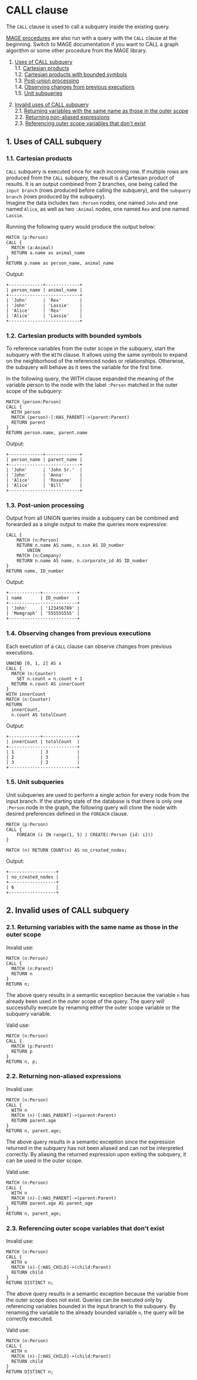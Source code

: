 
# CALL clause

The `CALL` clause is used to call a subquery inside the existing query.

<Callout type="info">

[MAGE procedures](/advanced-algorithms/run-algorithms) are also run with a query with the `CALL` clause at the beginning. 
Switch to MAGE documentation if you want to CALL a graph algorithm or some other procedure from the MAGE library.

</Callout>

1. [Uses of CALL subquery](#1-uses-of-call-subquery) <br />
    1.1. [Cartesian products](#11-cartesian-products) <br />
    1.2. [Cartesian products with bounded symbols](#12-cartesian-products-with-bounded-symbols) <br />
    1.3. [Post-union processing](#13-post-union-processing) <br />
    1.4. [Observing changes from previous executions](#14-observing-changes-from-previous-executions)<br />
    1.5. [Unit subqueries](#15-unit-subqueries)

2. [Invalid uses of CALL subquery](#2-invalid-uses-of-call-subquery) <br />
    2.1. [Returning variables with the same name as those in the outer scope](#21-returning-variables-with-same-name-as-those-in-the-outer-scope) <br />
    2.2. [Returning non-aliased expressions](#22-returning-non-aliased-expressions) <br />
    2.3. [Referencing outer scope variables that don't exist](#22-referencing-outer-scope-variables-that-dont-exist) <br />

## 1. Uses of CALL subquery

### 1.1. Cartesian products

`CALL` subquery is executed once for each incoming row. If multiple rows are produced from the
`CALL` subquery, the result is a Cartesian product of results. It is an output combined from 2 branches, 
one being called the `input branch` (rows produced before calling the subquery), and the `subquery branch`
(rows produced by the subquery).  
Imagine the data includes two `:Person` nodes, one named `John` and one named `Alice`, 
as well as two `:Animal` nodes, one named `Rex` and one named `Lassie`.

Running the following query would produce the output below: 
```cypher
MATCH (p:Person)
CALL {
  MATCH (a:Animal)
  RETURN a.name as animal_name
}
RETURN p.name as person_name, animal_name
```


Output:
```nocopy
+-------------+-------------+
| person_name | animal_name |
+---------------------------+
| 'John'      | 'Rex'       |
| 'John'      | 'Lassie'    |
| 'Alice'     | 'Rex'       |
| 'Alice'     | 'Lassie'    |
+---------------------------+
```

### 1.2. Cartesian products with bounded symbols

To reference variables from the outer scope in the subquery, start the subquery with the `WITH` clause. 
It allows using the same symbols to expand on the neighborhood of the referenced nodes or relationships.
Otherwise, the subquery will behave as it sees the variable for the first time.

In the following query, the WITH clause expanded the meaning of the variable person to the node with the 
label `:Person` matched in the outer scope of the subquery:

```cypher
MATCH (person:Person)
CALL {
  WITH person
  MATCH (person)-[:HAS_PARENT]->(parent:Parent)
  RETURN parent
}
RETURN person.name, parent.name
```

Output:
```nocopy
+-------------+-------------+
| person_name | parent_name |
+---------------------------+
| 'John'      | 'John Sr.'  |
| 'John'      | 'Anna'      |
| 'Alice'     | 'Roxanne'   |
| 'Alice'     | 'Bill'      |
+---------------------------+
```

### 1.3. Post-union processing

Output from all UNION queries inside a subquery can be combined and
forwarded as a single output to make the queries more expressive:

```cypher
CALL {
	MATCH (n:Person)
	RETURN n.name AS name, n.ssn AS ID_number
		UNION
	MATCH (n:Company)
	RETURN n.name AS name, n.corporate_id AS ID_number
}
RETURN name, ID_number
```

Output:
```nocopy
+------------+-------------+
| name       | ID_number   |
+--------------------------+
| 'John'     | '123456789' |
| 'Memgraph' | '555555555' |
+--------------------------+
```

### 1.4. Observing changes from previous executions

Each execution of a `CALL` clause can observe changes from previous executions.


```cypher
UNWIND [0, 1, 2] AS x
CALL {
  MATCH (n:Counter)
    SET n.count = n.count + 1
  RETURN n.count AS innerCount
}
WITH innerCount
MATCH (n:Counter)
RETURN
  innerCount,
  n.count AS totalCount
```

Output:
```nocopy
+------------+-------------+
| innerCount | totalCount  |
+--------------------------+
| 1          | 3           |
| 2          | 3           |
| 3          | 3           |
+--------------------------+
```

### 1.5. Unit subqueries

Unit subqueries are used to perform a single action for every node from the input branch.
If the starting state of the database is that there is only one `:Person` node in the graph,
the following query will clone the node with desired preferences defined in the `FOREACH` clause.

```cypher
MATCH (p:Person)
CALL {
	FOREACH (i IN range(1, 5) | CREATE(:Person {id: i}))
}

MATCH (n) RETURN COUNT(n) AS no_created_nodes;
```

Output:
```nocopy
+------------------+
| no_created_nodes |
+------------------+
| 6                |
+------------------+
```

## 2. Invalid uses of CALL subquery

### 2.1. Returning variables with the same name as those in the outer scope

Invalid use:
```cypher
MATCH (n:Person)
CALL {
  MATCH (n:Parent)
  RETURN n
}
RETURN n;
```

The above query results in a semantic exception because the variable `n` has
already been used in the outer scope of the query. The query will 
successfully execute by renaming either the outer scope variable or the subquery variable.

Valid use:
```cypher
MATCH (n:Person)
CALL {
  MATCH (p:Parent)
  RETURN p
}
RETURN n, p;
```

### 2.2. Returning non-aliased expressions

Invalid use:
```cypher
MATCH (n:Person)
CALL {
  WITH n
  MATCH (n)-[:HAS_PARENT]->(parent:Parent)
  RETURN parent.age
}
RETURN n, parent.age;
```

The above query results in a semantic exception since the expression returned in the
subquery has not been aliased and can not be interpreted correctly. By aliasing the
returned expression upon exiting the subquery, it can be used in the outer scope. 

Valid use:
```cypher
MATCH (n:Person)
CALL {
  WITH n
  MATCH (n)-[:HAS_PARENT]->(parent:Parent)
  RETURN parent.age AS parent_age
}
RETURN n, parent_age;
```

### 2.3. Referencing outer scope variables that don't exist

Invalid use:
```cypher
MATCH (n:Person)
CALL {
  WITH o
  MATCH (o)-[:HAS_CHILD]->(child:Parent)
  RETURN child
}
RETURN DISTINCT n;
```

The above query results in a semantic exception because the variable from the outer scope does not exist.
Queries can be executed only by referencing variables bounded in the input branch to the subquery.
By renaming the variable to the already bounded variable `n`, the query will be correctly executed.

Valid use:
```cypher
MATCH (n:Person)
CALL {
  WITH n
  MATCH (n)-[:HAS_CHILD]->(child:Parent)
  RETURN child
}
RETURN DISTINCT n;
```
